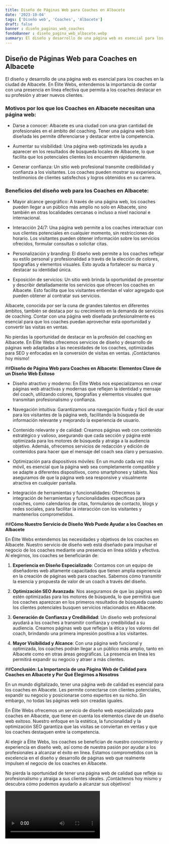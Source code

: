 ```yaml
---
title: Diseño de Páginas Web para Coaches en Albacete
date: '2023-10-04'
tags: ['Diseño web', 'Coaches', 'Albacete']
draft: false
banner : diseño_paginas_web_coaches
fondoBanner : diseño_pagina_web_albacete.webp
summary: El diseño y desarrollo de una página web es esencial para los coaches en la ciudad de Albacete. En Élite Webs, entendemos la importancia de contar con una presencia en línea efectiva que permita a los coaches destacar en su profesión y atraer nuevos clientes.
---
```


## Diseño de Páginas Web para Coaches en Albacete

El diseño y desarrollo de una página web es esencial para los coaches en la ciudad de Albacete. En Élite Webs, entendemos la importancia de contar con una presencia en línea efectiva que permita a los coaches destacar en su profesión y atraer nuevos clientes.

### Motivos por los que los Coaches en Albacete necesitan una página web:

- Darse a conocer: Albacete es una ciudad con una gran cantidad de profesionales en el ámbito del coaching. Tener una página web bien diseñada les permite diferenciarse y destacar entre la competencia.

- Aumentar su visibilidad: Una página web optimizada les ayuda a aparecer en los resultados de búsqueda locales de Albacete, lo que facilita que los potenciales clientes los encuentren rápidamente.

- Generar confianza: Un sitio web profesional transmite credibilidad y confianza a los visitantes. Los coaches pueden mostrar su experiencia, testimonios de clientes satisfechos y logros obtenidos en su carrera.

### Beneficios del diseño web para los Coaches en Albacete:

- Mayor alcance geográfico: A través de una página web, los coaches pueden llegar a un público más amplio no solo en Albacete, sino también en otras localidades cercanas o incluso a nivel nacional e internacional.

- Interacción 24/7: Una página web permite a los coaches interactuar con sus clientes potenciales en cualquier momento, sin restricciones de horario. Los visitantes pueden obtener información sobre los servicios ofrecidos, formular consultas o solicitar citas.

- Personalización y branding: El diseño web permite a los coaches reflejar su estilo personal y profesionalidad a través de la elección de colores, tipografías y elementos visuales. Esto ayuda a fortalecer su marca y destacar su identidad única.

- Exposición de servicios: Un sitio web brinda la oportunidad de presentar y describir detalladamente los servicios que ofrecen los coaches en Albacete. Esto facilita que los visitantes entiendan el valor agregado que pueden obtener al contratar sus servicios.

Albacete, conocida por ser la cuna de grandes talentos en diferentes ámbitos, también se destaca por su crecimiento en la demanda de servicios de coaching. Contar con una página web diseñada profesionalmente es esencial para que los coaches puedan aprovechar esta oportunidad y convertir las visitas en ventas.

No pierdas la oportunidad de destacar en la profesión del coaching en Albacete. En Élite Webs ofrecemos servicios de diseño y desarrollo de páginas web adaptadas a las necesidades de los coaches, optimizadas para SEO y enfocadas en la conversión de visitas en ventas. ¡Contáctanos hoy mismo!

<GifSeo />

<Cta />

##**Diseño de Página Web para Coaches en Albacete: Elementos Clave de un Diseño Web Exitoso**

- Diseño atractivo y moderno: En Élite Webs nos especializamos en crear páginas web atractivas y modernas que reflejen la identidad y mensaje del coach, utilizando colores, tipografías y elementos visuales que transmitan profesionalismo y confianza.

- Navegación intuitiva: Garantizamos una navegación fluida y fácil de usar para los visitantes de la página web, facilitando la búsqueda de información relevante y mejorando la experiencia de usuario.

- Contenido relevante y de calidad: Creamos páginas web con contenido estratégico y valioso, asegurando que cada sección y página esté optimizada para los motores de búsqueda y atraiga a la audiencia objetivo. Además, ofrecemos servicios de redacción y edición de contenidos para hacer que el mensaje del coach sea claro y persuasivo.

- Optimización para dispositivos móviles: En un mundo cada vez más móvil, es esencial que la página web sea completamente compatible y se adapte a diferentes dispositivos, como smartphones y tablets. Nos aseguramos de que la página web sea responsive y visualmente atractiva en cualquier pantalla.

- Integración de herramientas y funcionalidades: Ofrecemos la integración de herramientas y funcionalidades específicas para coaches, como calendarios de citas, formularios de contacto, blogs y redes sociales, para facilitar la interacción con los visitantes y mantenerlos comprometidos.

##**Cómo Nuestro Servicio de Diseño Web Puede Ayudar a los Coaches en Albacete**

En Élite Webs entendemos las necesidades y objetivos de los coaches en Albacete. Nuestro servicio de diseño web está diseñado para impulsar el negocio de los coaches mediante una presencia en línea sólida y efectiva. Al elegirnos, los coaches se beneficiarán de:

1. **Experiencia en Diseño Especializado**: Contamos con un equipo de diseñadores web altamente capacitados que tienen amplia experiencia en la creación de páginas web para coaches. Sabemos cómo transmitir la esencia y propuesta de valor de un coach a través del diseño.

2. **Optimización SEO Avanzada**: Nos aseguramos de que las páginas web estén optimizadas para los motores de búsqueda, lo que permitirá que los coaches aparezcan en los primeros resultados de búsqueda cuando los clientes potenciales busquen servicios relacionados en Albacete.

3. **Generación de Confianza y Credibilidad**: Un diseño web profesional ayudará a los coaches a transmitir confianza y credibilidad a su audiencia. Creamos páginas web que reflejan la ética y los valores del coach, brindando una primera impresión positiva a los visitantes.

4. **Mayor Visibilidad y Alcance**: Con una página web funcional y optimizada, los coaches podrán llegar a un público más amplio, tanto en Albacete como en otras áreas geográficas. La presencia en línea les permitirá expandir su negocio y atraer a más clientes.

##**Conclusión: La Importancia de una Página Web de Calidad para Coaches en Albacete y Por Qué Elegirnos a Nosotros**

En un mundo digitalizado, tener una página web de calidad es esencial para los coaches en Albacete. Les permite conectarse con clientes potenciales, expandir su negocio y posicionarse como expertos en su nicho. Sin embargo, no todas las páginas web son creadas iguales.

En Élite Webs ofrecemos un servicio de diseño web especializado para coaches en Albacete, que tiene en cuenta los elementos clave de un diseño web exitoso. Nuestro enfoque en la estética, la funcionalidad y la optimización SEO garantiza que las visitas se conviertan en ventas y que los coaches destaquen entre la competencia.

Al elegir a Élite Webs, los coaches se benefician de nuestro conocimiento y experiencia en diseño web, así como de nuestra pasión por ayudar a los profesionales a alcanzar el éxito en línea. Estamos comprometidos con la excelencia en el diseño y desarrollo de páginas web que realmente impulsen el negocio de los coaches en Albacete.

No pierda la oportunidad de tener una página web de calidad que refleje su profesionalismo y atraiga a sus clientes ideales. ¡Contáctenos hoy mismo y descubra cómo podemos ayudarlo a alcanzar sus objetivos!

<Video />

<CtaBot job='Coaches' city='Albacete'/>

<Gmaps query='Albacete+españa+maps' />